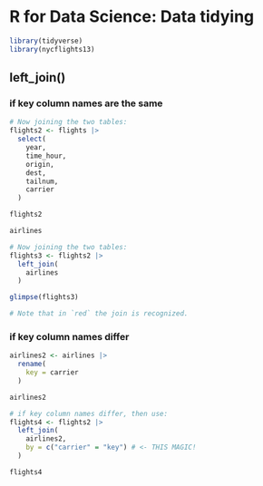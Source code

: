
# R for Data Science: Data tidying
```r
library(tidyverse)
library(nycflights13)
```
## left_join()

### if key column names are the same

```r
# Now joining the two tables:
flights2 <- flights |> 
  select(
    year,
    time_hour,
    origin,
    dest,
    tailnum,
    carrier
  )

flights2
```

```r
airlines
```

```r
# Now joining the two tables:
flights3 <- flights2 |> 
  left_join(
    airlines
  )

glimpse(flights3)

# Note that in `red` the join is recognized.
```

### if key column names differ 

```r
airlines2 <- airlines |> 
  rename(
    key = carrier
  )

airlines2
```

```r
# if key column names differ, then use:
flights4 <- flights2 |> 
  left_join(
    airlines2,
    by = c("carrier" = "key") # <- THIS MAGIC!
  )

flights4
```

